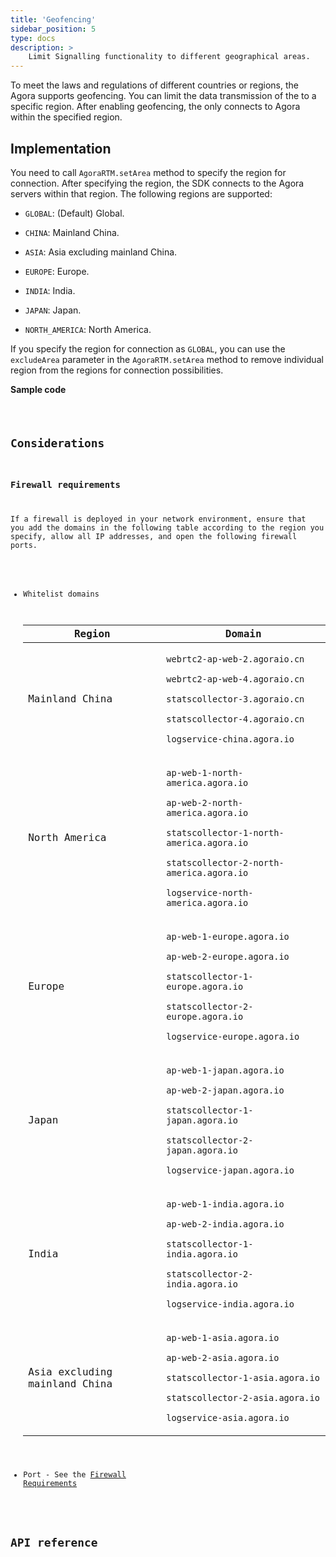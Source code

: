 ```yaml
---
title: 'Geofencing'
sidebar_position: 5
type: docs
description: >
    Limit Signalling functionality to different geographical areas.
---
```




To meet the laws and regulations of different countries or regions, the Agora <Vg k="MESS_SDK" /> supports geofencing. You can limit the data transmission of the <Vg k="MESS_SDK" /> to a specific region. After enabling geofencing, the <Vg k="MESS_SDK" /> only connects to Agora <Vg k="SIG" /> within the specified region.

## Implementation

You need to call `AgoraRTM.setArea` method to specify the region for connection. After specifying the region, the SDK connects to the Agora servers within that region. The following regions are supported:

-   `GLOBAL`: (Default) Global.

-   `CHINA`: Mainland China.

-   `ASIA`: Asia excluding mainland China.

-   `EUROPE`: Europe.

-   `INDIA`: India.

-   `JAPAN`: Japan.

-   `NORTH_AMERICA`: North America.

If you specify the region for connection as `GLOBAL`, you can use the `excludeArea` parameter in the `AgoraRTM.setArea` method to remove individual region from the regions for connection possibilities.

**Sample code**

<Code PRODUCT="Signaling" CLIENT="app" PATH="signalling" />

## Considerations

### Firewall requirements

If a firewall is deployed in your network environment, ensure that you add the domains in the following table according to the region you specify, allow all IP addresses, and open the following firewall ports.

-   Whitelist domains

    <table>
        <thead>
        <tr>
            <th>Region</th>
            <th>Domain</th>
        </tr>
        </thead>
        <tbody>
        <tr>
            <td><p>Mainland China</p></td>
            <td><p><code>webrtc2-ap-web-2.agoraio.cn</code></p>
                <p><code>webrtc2-ap-web-4.agoraio.cn</code></p>
                <p><code>statscollector-3.agoraio.cn</code></p>
                <p><code>statscollector-4.agoraio.cn</code></p>
                <p><code>logservice-china.agora.io</code></p></td>
        </tr>
        <tr>
            <td><p>North America</p></td>
            <td><p><code>ap-web-1-north-america.agora.io</code></p>
                <p><code>ap-web-2-north-america.agora.io</code></p>
                <p><code>statscollector-1-north-america.agora.io</code></p>
                <p><code>statscollector-2-north-america.agora.io</code></p>
                <p><code>logservice-north-america.agora.io</code></p></td>
        </tr>
        <tr>
            <td><p>Europe</p></td>
            <td><p><code>ap-web-1-europe.agora.io</code></p>
                <p><code>ap-web-2-europe.agora.io</code></p>
                <p><code>statscollector-1-europe.agora.io</code></p>
                <p><code>statscollector-2-europe.agora.io</code></p>
                <p><code>logservice-europe.agora.io</code></p></td>
        </tr>
        <tr>
            <td><p>Japan</p></td>
            <td><p><code>ap-web-1-japan.agora.io</code></p>
                <p><code>ap-web-2-japan.agora.io</code></p>
                <p><code>statscollector-1-japan.agora.io</code></p>
                <p><code>statscollector-2-japan.agora.io</code></p>
                <p><code>logservice-japan.agora.io</code></p></td>
        </tr>
        <tr>
            <td><p>India</p></td>
            <td><p><code>ap-web-1-india.agora.io</code></p>
                <p><code>ap-web-2-india.agora.io</code></p>
                <p><code>statscollector-1-india.agora.io</code></p>
                <p><code>statscollector-2-india.agora.io</code></p>
                <p><code>logservice-india.agora.io</code></p></td>
        </tr>
        <tr>
            <td><p>Asia excluding mainland China</p></td>
            <td><p><code>ap-web-1-asia.agora.io</code></p>
                <p><code>ap-web-2-asia.agora.io</code></p>
                <p><code>statscollector-1-asia.agora.io</code></p>
                <p><code>statscollector-2-asia.agora.io</code></p>
                <p><code>logservice-asia.agora.io</code></p></td>
        </tr>
        </tbody>
    </table>

-   Port - See the [Firewall Requirements](../reference/firewall)

## API reference

<Reference PRODUCT="Signaling" CLIENT="app" PATH="signalling" />
